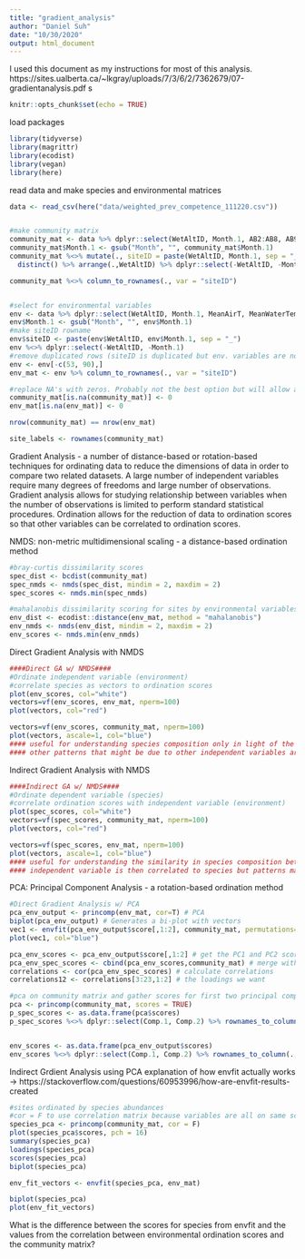 ```yaml
---
title: "gradient_analysis"
author: "Daniel Suh"
date: "10/30/2020"
output: html_document
---
```

I used this document as my instructions for most of this analysis. https://sites.ualberta.ca/~lkgray/uploads/7/3/6/2/7362679/07-gradientanalysis.pdf s

```r
knitr::opts_chunk$set(echo = TRUE)
```

load packages
```r
library(tidyverse)
library(magrittr)
library(ecodist)
library(vegan)
library(here)
```

read data and make species and environmental matrices
```r
data <- read_csv(here("data/weighted_prev_competence_111220.csv"))


#make community matrix
community_mat <- data %>% dplyr::select(WetAltID, Month.1, AB2:AB8, AB9, AB20:AB42)
community_mat$Month.1 <- gsub("Month", "", community_mat$Month.1) 
community_mat %<>% mutate(., siteID = paste(WetAltID, Month.1, sep = "_")) %>% 
  distinct() %>% arrange(.,WetAltID) %>% dplyr::select(-WetAltID, -Month.1) %>% dplyr::select(siteID, AB2:AB42)

community_mat %<>% column_to_rownames(., var = "siteID")


#select for environmental variables
env <- data %>% dplyr::select(WetAltID, Month.1, MeanAirT, MeanWaterTempPredC, DryingScore, CanopyCover, Area, Perimeter) %>% distinct() %>% arrange(.,WetAltID) 
env$Month.1 <- gsub("Month", "", env$Month.1)
#make siteID rowname
env$siteID <- paste(env$WetAltID, env$Month.1, sep = "_")
env %<>% dplyr::select(-WetAltID, -Month.1)
#remove duplicated rows (siteID is duplicated but env. variables are not... not sure why this is)
env <- env[-c(53, 90),]
env_mat <- env %>% column_to_rownames(., var = "siteID")

#replace NA's with zeros. Probably not the best option but will allow analysis to run for now
community_mat[is.na(community_mat)] <- 0
env_mat[is.na(env_mat)] <- 0

nrow(community_mat) == nrow(env_mat)

site_labels <- rownames(community_mat)
```

Gradient Analysis - a number of distance-based or rotation-based techniques for ordinating data to reduce the dimensions of data in order to compare two related datasets. A large number of independent variables require many degrees of freedoms and large number of observations. Gradient analysis allows for studying relationship between variables when the number of observations is limited to perform standard statistical procedures. Ordination allows for the reduction of data to ordination scores so that other variables can be correlated to ordination scores.


NMDS: non-metric multidimensional scaling - a distance-based ordination method
```r
#bray-curtis dissimilarity scores
spec_dist <- bcdist(community_mat)
spec_nmds <- nmds(spec_dist, mindim = 2, maxdim = 2)
spec_scores <- nmds.min(spec_nmds)

#mahalanobis dissimilarity scoring for sites by environmental variables
env_dist <- ecodist::distance(env_mat, method = "mahalanobis")
env_nmds <- nmds(env_dist, mindim = 2, maxdim = 2)
env_scores <- nmds.min(env_nmds)
```

Direct Gradient Analysis with NMDS
```r
####Direct GA w/ NMDS####
#Ordinate independent variable (environment)
#correlate species as vectors to ordination scores
plot(env_scores, col="white") 
vectors=vf(env_scores, env_mat, nperm=100) 
plot(vectors, col="red")

vectors=vf(env_scores, community_mat, nperm=100) 
plot(vectors, ascale=1, col="blue")
#### useful for understanding species composition only in light of the measured independent variables
#### other patterns that might be due to other independent variables are effectively ignored
```

Indirect Gradient Analysis with NMDS
```r
####Indirect GA w/ NMDS####
#Ordinate dependent variable (species)
#correlate ordination scores with independent variable (environment)
plot(spec_scores, col="white") 
vectors=vf(spec_scores, community_mat, nperm=100) 
plot(vectors, col="red")

vectors=vf(spec_scores, env_mat, nperm=100) 
plot(vectors, ascale=1, col="blue")
#### useful for understanding the similarity in species composition between sites regardless of independent variable
#### independent variable is then correlated to species but patterns may have been driven by other independent variables not measured
```

PCA: Principal Component Analysis - a rotation-based ordination method
```r
#Direct Gradient Analysis w/ PCA
pca_env_output <- princomp(env_mat, cor=T) # PCA
biplot(pca_env_output) # Generates a bi-plot with vectors
vec1 <- envfit(pca_env_output$score[,1:2], community_mat, permutations=0) 
plot(vec1, col="blue")

pca_env_scores <- pca_env_output$score[,1:2] # get the PC1 and PC2 scores 
pca_env_spec_scores <- cbind(pca_env_scores,community_mat) # merge with species 
correlations <- cor(pca_env_spec_scores) # calculate correlations
correlations12 <- correlations[3:23,1:2] # the loadings we want

#pca on community matrix and gather scores for first two principal components
pca <- princomp(community_mat, scores = TRUE)
p_spec_scores <- as.data.frame(pca$scores)
p_spec_scores %<>% dplyr::select(Comp.1, Comp.2) %>% rownames_to_column(., var = "siteID")


env_scores <- as.data.frame(pca_env_output$scores)
env_scores %<>% dplyr::select(Comp.1, Comp.2) %>% rownames_to_column(., var = "siteID")


```

Indirect Grdient Analysis using PCA
explanation of how envfit actually works -> https://stackoverflow.com/questions/60953996/how-are-envfit-results-created 
```r
#sites ordinated by species abundances
#cor = F to use correlation matrix because variables are all on same scale
species_pca <- princomp(community_mat, cor = F)
plot(species_pca$scores, pch = 16)
summary(species_pca)
loadings(species_pca)
scores(species_pca)
biplot(species_pca)

env_fit_vectors <- envfit(species_pca, env_mat)

biplot(species_pca)
plot(env_fit_vectors)
```

What is the difference between the scores for species from envfit and the values from the correlation between environmental ordination scores and the community matrix?
